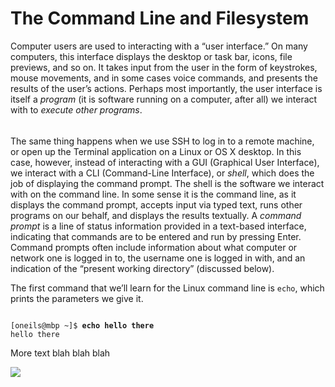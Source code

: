 
# The Command Line and Filesystem

Computer users are used to interacting with a “user interface.” On many computers, this interface displays the desktop or task bar, icons, file previews, and so on. It takes input from the user in the form of keystrokes, mouse movements, and in some cases voice commands, and presents the results of the user’s actions. Perhaps most importantly, the user interface is itself a *program* (it is software running on a computer, after all) we interact with to *execute other programs*.


###### {- #shell} 
###### {- #command_prompt} 
The same thing happens when we use SSH to log in to a remote machine, or open up the Terminal application on a Linux or OS X desktop. In this case, however, instead of interacting with a GUI (Graphical User Interface), we interact with a CLI (Command-Line Interface), or *shell*, which does the job of displaying the command prompt. The shell is the software we interact with on the command line. In some sense it is the command line, as it displays the command prompt, accepts input via typed text, runs other programs on our behalf, and displays the results textually. A *command prompt* is a line of status information provided in a text-based interface, indicating that commands are to be entered and run by pressing Enter. Command prompts often include information about what computer or network one is logged in to, the username one is logged in with, and an indication of the “present working directory” (discussed below).

The first command that we’ll learn for the Linux command line is `echo`, which prints the parameters we give it.

<pre id=part1-03-echo-example
     class="language-txt 
            line-numbers 
            linkable-line-numbers">
<code>
[oneils@mbp ~]$ <b>echo hello there</b>
hello there
</code></pre>


More text blah blah blah

<div class="fig center" style="width: 80%">
  <img src="images/part1-03-command-line-filesystem.Rmd.images/I.3_12_filesystem_ex.png" />
</div>


